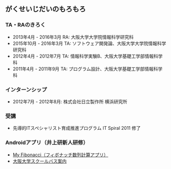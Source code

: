 ## がくせいじだいのもろもろ

### TA・RAのきろく

* 2013年4月 - 2016年3月 RA: 大阪大学大学院情報科学研究科
* 2015年10月 - 2016年3月 TA: ソフトウェア開発論、大阪大学大学院情報科学研究科
* 2012年4月 - 2012年7月 TA: 情報科学実験B、大阪大学基礎工学部情報科学科
* 2011年4月 - 2011年9月 TA: プログラム設計、大阪大学基礎工学部情報科学科

### インターンシップ

* 2012年7月 - 2012年8月: 株式会社日立製作所 横浜研究所

### 受講

* 先導的ITスペシャリスト育成推進プログラム IT Spiral 2011 修了

### Androidアプリ（井上研新人研修）

* [My Fibonacci（フィボナッチ数列計算アプリ）](https://sel.ist.osaka-u.ac.jp/android/android2010/myfibo.html)
* [大阪大学スクールバス案内](https://sel.ist.osaka-u.ac.jp/android/android2010/oubus.html)
